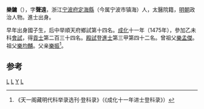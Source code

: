 '''樂鏞'''（{{bd|1434年||？}}），字'''聲遠'''，浙江[[宁波府|宁波府]][[定海縣|定海縣]]（今属宁波市镇海）人，太醫院籍，[[明朝|明朝]]政治人物。進士出身。

早年出身國子生，后中举順天府鄉試第十四名。[[成化|成化]]十一年（1475年），參加乙未科[[會試|會試]]，得[[貢士|貢士]]第二百三十四名。[[殿試|殿試]]登[[進士|進士]]第三甲第四十二名。曾祖父[[樂孟傑|樂孟傑]]。祖父[[樂均黼|樂均黼]]。父亲[[樂振|樂振]]<ref>《天一阁藏明代科举录选刊·登科录》（《成化十一年进士登科录》）</ref>。

==参考==
{{reflist}}
{{明朝人物小作品}}
{{成化十一年乙未科殿試金榜}}
[[Category:定海人|L]]
[[Category:镇海县人|L]]
[[Category:宁波乐氏|Y]]
[[Category:明朝医学家|L]]
